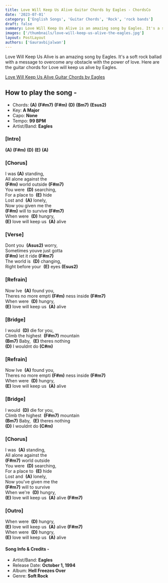 ```yaml
---
title: Love Will Keep Us Alive Guitar Chords by Eagles - ChordsCo
date: '2023-07-01'
category: ['English Songs', 'Guitar Chords', 'Rock', 'rock bands']
draft: false
summary: Love Will Keep Us Alive is an amazing song by Eagles. It's a soft rock ballad with a message to overcome any obstacle with the power of love. Here are the guitar chords for Love will keep us alive by Eagles.
images: ['/thumbnails/love-will-keep-us-alive-the-eagles.jpg']
layout: PostLayout
authors: ['Gauravbijalwan']
---
```


Love Will Keep Us Alive is an amazing song by Eagles. It's a soft rock ballad with a message to overcome any obstacle with the power of love. Here are the guitar chords for Love will keep us alive by Eagles.

[Love Will Keep Us Alive Guitar Chords by Eagles](/thumbnails/love-will-keep-us-alive-the-eagles.jpg)

## How to play the song -

- Chords: **(A)** **(F#m7)** **(F#m)** **(D)** **(Bm7)** **(Esus2)**
- Key: **A Major**
- Capo: **None**
- Tempo: **99 BPM**
- Artist/Band: **Eagles**

### \[Intro\]

**(A)** **(F#m)** **(D)** **(E)** **(A)**

### \[Chorus\]

I was **(A)** standing,\
All alone against the\
**(F#m)** world outside **(F#m7)**\
You were  **(D)** searching,\
For a place to  **(E)** hide\
Lost and  **(A)** lonely,\
Now you given me the\
**(F#m)** will to survive **(F#m7)**\
When were  **(D)** hungry,\
**(E)** love will keep us  **(A)** alive

### \[Verse\]

Dont you  **(Asus2)** worry,\
Sometimes youve just gotta\
**(F#m)** let it ride **(F#m7)**\
The world is  **(D)** changing,\
Right before your  **(E)** eyes **(Esus2)**

### \[Refrain\]

Now Ive  **(A)** found you,\
Theres no more empti **(F#m)** ness inside **(F#m7)**\
When were  **(D)** hungry,\
**(E)** love will keep us  **(A)** alive

### \[Bridge\]

I would  **(D)** die for you,\
Climb the highest  **(F#m7)** mountain\
**(Bm7)** Baby,  **(E)** theres nothing\
**(D)** I wouldnt do **(C#m)**

### \[Refrain\]   

Now Ive  **(A)** found you,\
Theres no more empti **(F#m)** ness inside **(F#m7)**\
When were  **(D)** hungry,\
**(E)** love will keep us  **(A)** alive

### \[Bridge\] 

I would  **(D)** die for you,\
Climb the highest  **(F#m7)** mountain\
**(Bm7)** Baby,  **(E)** theres nothing\
**(D)** I wouldnt do **(C#m)**

### \[Chorus\]

I was  **(A)** standing,\
All alone against the\
**(F#m7)** world outside\
You were  **(D)** searching,\
For a place to  **(E)** hide\
Lost and  **(A)** lonely,\
Now you've given me the\
**(F#m7)** will to survive\
When we're  **(D)** hungry,\
**(E)** love will keep us  **(A)** alive **(F#m7)**

### \[Outro\]

When were  **(D)** hungry,\
**(E)** love will keep us  **(A)** alive **(F#m7)**\
When were  **(D)** hungry,\
**(E)** love will keep us  **(A)** alive

#### Song Info & Credits -

- Artist/Band: **Eagles**
- Release Date: **October 1, 1994**
- Album: **Hell Freezes Over**
- Genre: **Soft Rock**
